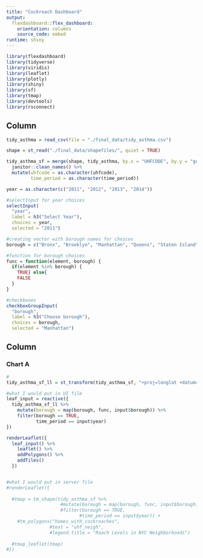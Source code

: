 ```yaml
---
title: "Cockroach Dashboard"
output: 
  flexdashboard::flex_dashboard:
    orientation: columns
    source_code: embed
runtime: shiny
---
```


```r
library(flexdashboard)
library(tidyverse)
library(viridis)
library(leaflet)
library(plotly)
library(shiny)
library(sf)
library(tmap)
library(devtools)
library(rsconnect)

```

Column {.sidebar}
-----------------------------------------------------------------------

```r
tidy_asthma = read_csv(file = "./final_data/tidy_asthma.csv")

shape = st_read("./final_data/shapefiles/", quiet = TRUE)

tidy_asthma_sf = merge(shape, tidy_asthma, by.x = "UHFCODE", by.y = "geo_join_id") %>% 
  janitor::clean_names() %>% 
  mutate(uhfcode = as.character(uhfcode),
         time_period = as.character(time_period))

year = as.character(c("2011", "2012", "2013", "2014"))

#selectInput for year choices
selectInput(
  "year", 
  label = h3("Select Year"),
  choices = year,
  selected = "2011")

#creating vector with borough names for choices
borough = c("Bronx", "Brooklyn", "Manhattan", "Queens", "Staten Island")

#function for borough choices
func = function(element, borough) {
  if(element %in% borough) {
    TRUE} else{
    FALSE
  }
}

#checkboxes
checkboxGroupInput(
  "borough", 
  label = h3("Choose borough"),
  choices = borough,
  selected = "Manhattan")

```

Column {data-width=650}
-----------------------------------------------------------------------

### Chart A
```r
#
tidy_asthma_sf_ll = st_transform(tidy_asthma_sf, "+proj=longlat +datum=WGS84")

#what I would put in UI file
leaf_input = reactive({
  tidy_asthma_sf_ll %>%
    mutate(borough = map(borough, func, input$borough)) %>% 
    filter(borough == TRUE,
           time_period == input$year)
})

renderLeaflet({ 
  leaf_input() %>% 
    leaflet() %>%
    addPolygons() %>%
    addTiles()
  })


#what I would put in server file
#renderLeaflet({
  
  #tmap = tm_shape(tidy_asthma_sf %>%
                    #mutate(borough = map(borough, func, input$borough)) %>% 
                    #filter(borough == TRUE,
                           #time_period == input$year)) +
    #tm_polygons("homes_with_cockroaches",
                #text = "uhf_neigh",
                #legend.title = "Roach Levels in NYC Neighborhoods")
  
  #tmap_leaflet(tmap)
#})
```
